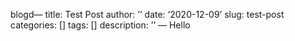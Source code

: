 blogd---
title: Test Post
author: ''
date: '2020-12-09'
slug: test-post
categories: []
tags: []
description: ''
---
Hello

```R

```

```python

```
